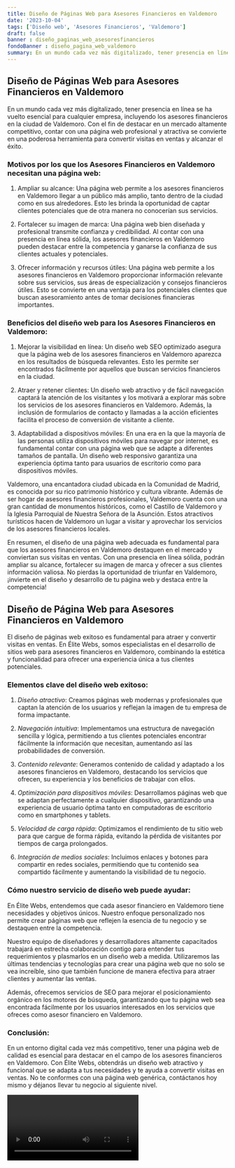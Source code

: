 ```yaml
---
title: Diseño de Páginas Web para Asesores Financieros en Valdemoro
date: '2023-10-04'
tags: ['Diseño web', 'Asesores Financieros', 'Valdemoro']
draft: false
banner : diseño_paginas_web_asesoresfinancieros
fondoBanner : diseño_pagina_web_valdemoro
summary: En un mundo cada vez más digitalizado, tener presencia en línea se ha vuelto esencial para cualquier empresa, incluyendo los asesores financieros en la ciudad de Valdemoro. Con el fin de destacar en un mercado altamente competitivo, contar con una página web profesional y atractiva se convierte en una poderosa herramienta para convertir visitas en ventas y alcanzar el éxito.
---
```


## Diseño de Páginas Web para Asesores Financieros en Valdemoro

En un mundo cada vez más digitalizado, tener presencia en línea se ha vuelto esencial para cualquier empresa, incluyendo los asesores financieros en la ciudad de Valdemoro. Con el fin de destacar en un mercado altamente competitivo, contar con una página web profesional y atractiva se convierte en una poderosa herramienta para convertir visitas en ventas y alcanzar el éxito.

### Motivos por los que los Asesores Financieros en Valdemoro necesitan una página web:

1. Ampliar su alcance: Una página web permite a los asesores financieros en Valdemoro llegar a un público más amplio, tanto dentro de la ciudad como en sus alrededores. Esto les brinda la oportunidad de captar clientes potenciales que de otra manera no conocerían sus servicios.

2. Fortalecer su imagen de marca: Una página web bien diseñada y profesional transmite confianza y credibilidad. Al contar con una presencia en línea sólida, los asesores financieros en Valdemoro pueden destacar entre la competencia y ganarse la confianza de sus clientes actuales y potenciales.

3. Ofrecer información y recursos útiles: Una página web permite a los asesores financieros en Valdemoro proporcionar información relevante sobre sus servicios, sus áreas de especialización y consejos financieros útiles. Esto se convierte en una ventaja para los potenciales clientes que buscan asesoramiento antes de tomar decisiones financieras importantes.

### Beneficios del diseño web para los Asesores Financieros en Valdemoro:

1. Mejorar la visibilidad en línea: Un diseño web SEO optimizado asegura que la página web de los asesores financieros en Valdemoro aparezca en los resultados de búsqueda relevantes. Esto les permite ser encontrados fácilmente por aquellos que buscan servicios financieros en la ciudad.

2. Atraer y retener clientes: Un diseño web atractivo y de fácil navegación captará la atención de los visitantes y los motivará a explorar más sobre los servicios de los asesores financieros en Valdemoro. Además, la inclusión de formularios de contacto y llamadas a la acción eficientes facilita el proceso de conversión de visitante a cliente.

3. Adaptabilidad a dispositivos móviles: En una era en la que la mayoría de las personas utiliza dispositivos móviles para navegar por internet, es fundamental contar con una página web que se adapte a diferentes tamaños de pantalla. Un diseño web responsivo garantiza una experiencia óptima tanto para usuarios de escritorio como para dispositivos móviles.

Valdemoro, una encantadora ciudad ubicada en la Comunidad de Madrid, es conocida por su rico patrimonio histórico y cultura vibrante. Además de ser hogar de asesores financieros profesionales, Valdemoro cuenta con una gran cantidad de monumentos históricos, como el Castillo de Valdemoro y la Iglesia Parroquial de Nuestra Señora de la Asunción. Estos atractivos turísticos hacen de Valdemoro un lugar a visitar y aprovechar los servicios de los asesores financieros locales.

En resumen, el diseño de una página web adecuada es fundamental para que los asesores financieros en Valdemoro destaquen en el mercado y conviertan sus visitas en ventas. Con una presencia en línea sólida, podrán ampliar su alcance, fortalecer su imagen de marca y ofrecer a sus clientes información valiosa. No pierdas la oportunidad de triunfar en Valdemoro, ¡invierte en el diseño y desarrollo de tu página web y destaca entre la competencia!

<GifSeo />

<Cta />

## Diseño de Página Web para Asesores Financieros en Valdemoro

El diseño de páginas web exitoso es fundamental para atraer y convertir visitas en ventas. En Élite Webs, somos especialistas en el desarrollo de sitios web para asesores financieros en Valdemoro, combinando la estética y funcionalidad para ofrecer una experiencia única a tus clientes potenciales.

### Elementos clave del diseño web exitoso:

1. *Diseño atractivo*: Creamos páginas web modernas y profesionales que captan la atención de los usuarios y reflejan la imagen de tu empresa de forma impactante.

2. *Navegación intuitiva*: Implementamos una estructura de navegación sencilla y lógica, permitiendo a tus clientes potenciales encontrar fácilmente la información que necesitan, aumentando así las probabilidades de conversión.

3. *Contenido relevante*: Generamos contenido de calidad y adaptado a los asesores financieros en Valdemoro, destacando los servicios que ofrecen, su experiencia y los beneficios de trabajar con ellos.

4. *Optimización para dispositivos móviles*: Desarrollamos páginas web que se adaptan perfectamente a cualquier dispositivo, garantizando una experiencia de usuario óptima tanto en computadoras de escritorio como en smartphones y tablets.

5. *Velocidad de carga rápida*: Optimizamos el rendimiento de tu sitio web para que cargue de forma rápida, evitando la pérdida de visitantes por tiempos de carga prolongados.

6. *Integración de medios sociales*: Incluimos enlaces y botones para compartir en redes sociales, permitiendo que tu contenido sea compartido fácilmente y aumentando la visibilidad de tu negocio.

### Cómo nuestro servicio de diseño web puede ayudar:

En Élite Webs, entendemos que cada asesor financiero en Valdemoro tiene necesidades y objetivos únicos. Nuestro enfoque personalizado nos permite crear páginas web que reflejen la esencia de tu negocio y se destaquen entre la competencia.

Nuestro equipo de diseñadores y desarrolladores altamente capacitados trabajará en estrecha colaboración contigo para entender tus requerimientos y plasmarlos en un diseño web a medida. Utilizaremos las últimas tendencias y tecnologías para crear una página web que no solo se vea increíble, sino que también funcione de manera efectiva para atraer clientes y aumentar las ventas.

Además, ofrecemos servicios de SEO para mejorar el posicionamiento orgánico en los motores de búsqueda, garantizando que tu página web sea encontrada fácilmente por los usuarios interesados en los servicios que ofreces como asesor financiero en Valdemoro.

### Conclusión:

En un entorno digital cada vez más competitivo, tener una página web de calidad es esencial para destacar en el campo de los asesores financieros en Valdemoro. Con Élite Webs, obtendrás un diseño web atractivo y funcional que se adapta a tus necesidades y te ayuda a convertir visitas en ventas. No te conformes con una página web genérica, contáctanos hoy mismo y déjanos llevar tu negocio al siguiente nivel.

<Video />

<CtaBot job='Asesores Financieros' city='Valdemoro'/>

<Gmaps query='Valdemoro+españa+maps' />